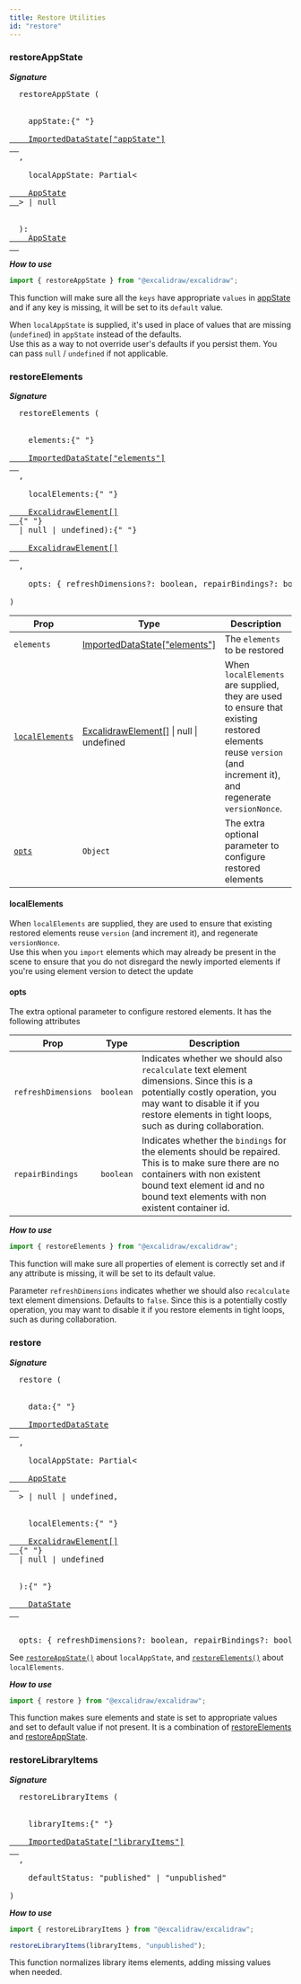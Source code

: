```yaml
---
title: Restore Utilities
id: "restore"
---
```


### restoreAppState

**_Signature_**

<pre>
  restoreAppState (
  <br />
  &nbsp; appState:{" "}
  <a href="https://github.com/excalidraw/excalidraw/blob/master/packages/excalidraw/data/types.ts#L34">
    ImportedDataState["appState"]
  </a>
  ,<br />
  &nbsp; localAppState: Partial&lt;
  <a href="https://github.com/excalidraw/excalidraw/blob/master/packages/excalidraw/types.ts#L95">
    AppState
  </a>> | null
  <br />
  ): <a href="https://github.com/excalidraw/excalidraw/blob/master/packages/excalidraw/types.ts#L95">
    AppState
  </a>
</pre>

**_How to use_**

```js
import { restoreAppState } from "@excalidraw/excalidraw";
```

This function will make sure all the `keys` have appropriate `values` in [appState](https://github.com/excalidraw/excalidraw/blob/master/packages/excalidraw/types.ts#L95) and if any key is missing, it will be set to its `default` value.

When `localAppState` is supplied, it's used in place of values that are missing (`undefined`) in `appState` instead of the defaults.  
Use this as a way to not override user's defaults if you persist them. You can pass `null` / `undefined` if not applicable.

### restoreElements

**_Signature_**

<pre>
  restoreElements (
  <br />
  &nbsp; elements:{" "}
  <a href="https://github.com/excalidraw/excalidraw/blob/master/packages/excalidraw/element/types.ts#L114">
    ImportedDataState["elements"]
  </a>
  ,<br />
  &nbsp; localElements:{" "}
  <a href="https://github.com/excalidraw/excalidraw/blob/master/packages/excalidraw/element/types.ts#L114">
    ExcalidrawElement[]
  </a>{" "}
  | null | undefined):{" "}
  <a href="https://github.com/excalidraw/excalidraw/blob/master/packages/excalidraw/element/types.ts#L114">
    ExcalidrawElement[]
  </a>
  ,<br />
  &nbsp; opts: &#123; refreshDimensions?: boolean, repairBindings?: boolean }
  <br />)
</pre>

| Prop | Type | Description |
| --- | --- | --- |
| `elements` | <a href="https://github.com/excalidraw/excalidraw/blob/master/packages/excalidraw/element/types.ts#L114">ImportedDataState["elements"]</a> | The `elements` to be restored |
| [`localElements`](#localelements) | <a href="https://github.com/excalidraw/excalidraw/blob/master/packages/excalidraw/element/types.ts#L114">ExcalidrawElement[]</a> &#124; null &#124; undefined | When `localElements` are supplied, they are used to ensure that existing restored elements reuse `version` (and increment it), and regenerate `versionNonce`. |
| [`opts`](#opts) | `Object` | The extra optional parameter to configure restored elements |

#### localElements

When `localElements` are supplied, they are used to ensure that existing restored elements reuse `version` (and increment it), and regenerate `versionNonce`.  
Use this when you `import` elements which may already be present in the scene to ensure that you do not disregard the newly imported elements if you're using element version to detect the update

#### opts

The extra optional parameter to configure restored elements. It has the following attributes

| Prop | Type | Description |
| --- | --- | --- |
| `refreshDimensions` | `boolean` | Indicates whether we should also `recalculate` text element dimensions. Since this is a potentially costly operation, you may want to disable it if you restore elements in tight loops, such as during collaboration. |
| `repairBindings` | `boolean` | Indicates whether the `bindings` for the elements should be repaired. This is to make sure there are no containers with non existent bound text element id and no bound text elements with non existent container id. |

**_How to use_**

```js
import { restoreElements } from "@excalidraw/excalidraw";
```

This function will make sure all properties of element is correctly set and if any attribute is missing, it will be set to its default value.

Parameter `refreshDimensions` indicates whether we should also `recalculate` text element dimensions. Defaults to `false`. Since this is a potentially costly operation, you may want to disable it if you restore elements in tight loops, such as during collaboration.

### restore

**_Signature_**

<pre>
  restore (
  <br />
  &nbsp; data:{" "}
  <a href="https://github.com/excalidraw/excalidraw/blob/master/packages/excalidraw/data/types.ts#L34">
    ImportedDataState
  </a>
  ,<br />
  &nbsp; localAppState: Partial&lt;
  <a href="https://github.com/excalidraw/excalidraw/blob/master/packages/excalidraw/types.ts#L95">
    AppState
  </a>
  > | null | undefined,
  <br />
  &nbsp; localElements:{" "}
  <a href="https://github.com/excalidraw/excalidraw/blob/master/packages/excalidraw/element/types.ts#L114">
    ExcalidrawElement[]
  </a>{" "}
  | null | undefined
  <br />
  ):{" "}
  <a href="https://github.com/excalidraw/excalidraw/blob/master/packages/excalidraw/data/types.ts#L4">
    DataState
  </a>
  <br />
  opts: &#123; refreshDimensions?: boolean, repairBindings?: boolean &#125;
</pre>

See [`restoreAppState()`](https://github.com/excalidraw/excalidraw/blob/master/packages/excalidraw/packages/excalidraw/README.md#restoreAppState) about `localAppState`, and [`restoreElements()`](https://github.com/excalidraw/excalidraw/blob/master/packages/excalidraw/packages/excalidraw/README.md#restoreElements) about `localElements`.

**_How to use_**

```js
import { restore } from "@excalidraw/excalidraw";
```

This function makes sure elements and state is set to appropriate values and set to default value if not present. It is a combination of [restoreElements](#restoreelements) and [restoreAppState](#restoreappstate).

### restoreLibraryItems

**_Signature_**

<pre>
  restoreLibraryItems (
  <br />
  &nbsp; libraryItems:{" "}
  <a href="https://github.com/excalidraw/excalidraw/blob/master/packages/excalidraw/data/types.ts#L34">
    ImportedDataState["libraryItems"]
  </a>
  ,<br />
  &nbsp; defaultStatus: "published" | "unpublished"
  <br />)
</pre>

**_How to use_**

```js
import { restoreLibraryItems } from "@excalidraw/excalidraw";

restoreLibraryItems(libraryItems, "unpublished");
```

This function normalizes library items elements, adding missing values when needed.
